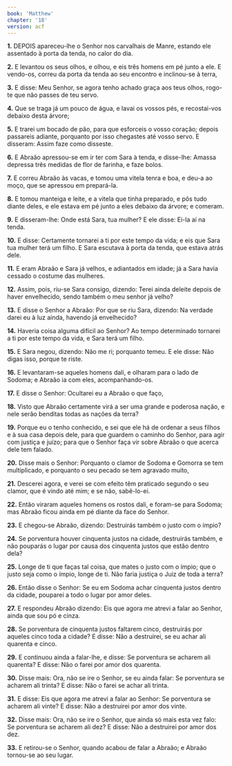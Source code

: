 ```yaml
---
book: 'Matthew'
chapter: '18'
version: acf
---
```


**1.** DEPOIS apareceu-lhe o Senhor nos carvalhais de Manre, estando ele assentado à porta da tenda, no calor do dia.

**2.** E levantou os seus olhos, e olhou, e eis três homens em pé junto a ele. E vendo-os, correu da porta da tenda ao seu encontro e inclinou-se à terra,

**3.** E disse: Meu Senhor, se agora tenho achado graça aos teus olhos, rogo-te que não passes de teu servo.

**4.** Que se traga já um pouco de água, e lavai os vossos pés, e recostai-vos debaixo desta árvore;

**5.** E trarei um bocado de pão, para que esforceis o vosso coração; depois passareis adiante, porquanto por isso chegastes até vosso servo. E disseram: Assim faze como disseste.

**6.** E Abraão apressou-se em ir ter com Sara à tenda, e disse-lhe: Amassa depressa três medidas de flor de farinha, e faze bolos.

**7.** E correu Abraão às vacas, e tomou uma vitela tenra e boa, e deu-a ao moço, que se apressou em prepará-la.

**8.** E tomou manteiga e leite, e a vitela que tinha preparado, e pôs tudo diante deles, e ele estava em pé junto a eles debaixo da árvore; e comeram.

**9.** E disseram-lhe: Onde está Sara, tua mulher? E ele disse: Ei-la aí na tenda.

**10.** E disse: Certamente tornarei a ti por este tempo da vida; e eis que Sara tua mulher terá um filho. E Sara escutava à porta da tenda, que estava atrás dele.

**11.** E eram Abraão e Sara já velhos, e adiantados em idade; já a Sara havia cessado o costume das mulheres.

**12.** Assim, pois, riu-se Sara consigo, dizendo: Terei ainda deleite depois de haver envelhecido, sendo também o meu senhor já velho?

**13.** E disse o Senhor a Abraão: Por que se riu Sara, dizendo: Na verdade darei eu à luz ainda, havendo já envelhecido?

**14.** Haveria coisa alguma difícil ao Senhor? Ao tempo determinado tornarei a ti por este tempo da vida, e Sara terá um filho.

**15.** E Sara negou, dizendo: Não me ri; porquanto temeu. E ele disse: Não digas isso, porque te riste.

**16.** E levantaram-se aqueles homens dali, e olharam para o lado de Sodoma; e Abraão ia com eles, acompanhando-os.

**17.** E disse o Senhor: Ocultarei eu a Abraão o que faço,

**18.** Visto que Abraão certamente virá a ser uma grande e poderosa nação, e nele serão benditas todas as nações da terra?

**19.** Porque eu o tenho conhecido, e sei que ele há de ordenar a seus filhos e à sua casa depois dele, para que guardem o caminho do Senhor, para agir com justiça e juízo; para que o Senhor faça vir sobre Abraão o que acerca dele tem falado.

**20.** Disse mais o Senhor: Porquanto o clamor de Sodoma e Gomorra se tem multiplicado, e porquanto o seu pecado se tem agravado muito,

**21.** Descerei agora, e verei se com efeito têm praticado segundo o seu clamor, que é vindo até mim; e se não, sabê-lo-ei.

**22.** Então viraram aqueles homens os rostos dali, e foram-se para Sodoma; mas Abraão ficou ainda em pé diante da face do Senhor.

**23.** E chegou-se Abraão, dizendo: Destruirás também o justo com o ímpio?

**24.** Se porventura houver cinquenta justos na cidade, destruirás também, e não pouparás o lugar por causa dos cinquenta justos que estão dentro dela?

**25.** Longe de ti que faças tal coisa, que mates o justo com o ímpio; que o justo seja como o ímpio, longe de ti. Não faria justiça o Juiz de toda a terra?

**26.** Então disse o Senhor: Se eu em Sodoma achar cinquenta justos dentro da cidade, pouparei a todo o lugar por amor deles.

**27.** E respondeu Abraão dizendo: Eis que agora me atrevi a falar ao Senhor, ainda que sou pó e cinza.

**28.** Se porventura de cinquenta justos faltarem cinco, destruirás por aqueles cinco toda a cidade? E disse: Não a destruirei, se eu achar ali quarenta e cinco.

**29.** E continuou ainda a falar-lhe, e disse: Se porventura se acharem ali quarenta? E disse: Não o farei por amor dos quarenta.

**30.** Disse mais: Ora, não se ire o Senhor, se eu ainda falar: Se porventura se acharem ali trinta? E disse: Não o farei se achar ali trinta.

**31.** E disse: Eis que agora me atrevi a falar ao Senhor: Se porventura se acharem ali vinte? E disse: Não a destruirei por amor dos vinte.

**32.** Disse mais: Ora, não se ire o Senhor, que ainda só mais esta vez falo: Se porventura se acharem ali dez? E disse: Não a destruirei por amor dos dez.

**33.** E retirou-se o Senhor, quando acabou de falar a Abraão; e Abraão tornou-se ao seu lugar.
